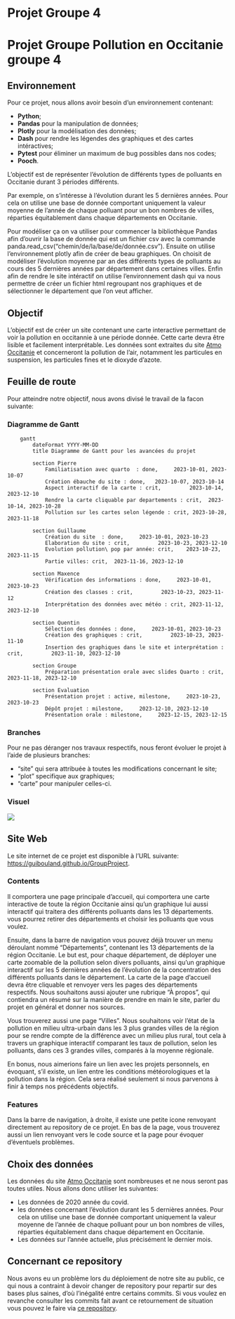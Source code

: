 # Projet Groupe 4
# Projet Groupe Pollution en Occitanie groupe 4
## Environnement
Pour ce projet, nous allons avoir besoin d'un environnement contenant:

* **Python**;
* **Pandas** pour la manipulation de données;
* **Plotly** pour la modélisation des données;
* **Dash** pour rendre les légendes des graphiques et des cartes intéractives;
* **Pytest** pour éliminer un maximum de bug possibles dans nos codes;
* **Pooch**.

L'objectif est de représenter l'évolution de différents types de polluants en Occitanie durant 3 périodes différents.

Par exemple, on s'intéresse à l'évolution durant les 5 dernières années. Pour cela on utilise une base de donnée comportant uniquement la valeur moyenne de l'année de chaque polluant pour un bon nombres de villes, réparties équitablement dans chaque départements en Occitanie. 

Pour modéliser ça on va utiliser pour commencer la bibliothèque Pandas afin d'ouvrir la base de donnée qui est un fichier csv avec la commande panda.read_csv("chemin/de/la/base/de/donnée.csv").
Ensuite on utilise l'environnement plotly afin de créer de beau graphiques. On choisit de modéliser l'évolution moyenne par an des différents types de polluants au cours des 5 dernières années par département dans certaines villes. 
Enfin afin de rendre le site intéractif on utilise l'environnement dash qui va nous permettre de créer un fichier html regroupant nos graphiques et de sélectionner le département que l'on veut afficher.

## Objectif
L'objectif est de créer un site contenant une carte interactive permettant de voir la pollution en occitannie à une période donnée. Cette carte devra être lisible et facilement interprétable.
Les données sont extraites du site [Atmo Occitanie](https://data-atmo-occitanie.opendata.arcgis.com/pages/liste-des-flux) et concerneront la pollution de l'air, notamment les particules en suspension, les particules fines et le dioxyde d'azote.

## Feuille de route
Pour atteindre notre objectif, nous avons divisé le travail de la facon suivante: 

### Diagramme de Gantt
```mermaid
    gantt
        dateFormat YYYY-MM-DD
        title Diagramme de Gantt pour les avancées du projet
        
        section Pierre
            Familiatisation avec quarto  : done,     2023-10-01, 2023-10-07
            Création ébauche du site : done,   2023-10-07, 2023-10-14
            Aspect interactif de la carte : crit,         2023-10-14, 2023-12-10
            Rendre la carte cliquable par departements : crit,  2023-10-14, 2023-10-28
            Pollution sur les cartes selon légende : crit, 2023-10-28, 2023-11-18
            
        section Guillaume
            Création du site  : done,     2023-10-01, 2023-10-23
            Elaboration du site : crit,         2023-10-23, 2023-12-10
            Evolution pollution\ pop par année: crit,    2023-10-23, 2023-11-15
            Partie villes: crit,  2023-11-16, 2023-12-10
            
        section Maxence
            Vérification des informations : done,     2023-10-01, 2023-10-23
            Création des classes : crit,         2023-10-23, 2023-11-12
            Interprétation des données avec météo : crit, 2023-11-12, 2023-12-10
            
        section Quentin
            Sélection des données : done,     2023-10-01, 2023-10-23
            Création des graphiques : crit,         2023-10-23, 2023-11-10
            Insertion des graphiques dans le site et interprétation : crit,         2023-11-10, 2023-12-10
            
        section Groupe
            Préparation présentation orale avec slides Quarto : crit, 2023-11-18, 2023-12-10
        
        section Evaluation
            Présentation projet : active, milestone,     2023-10-23, 2023-10-23
            Dépôt projet : milestone,     2023-12-10, 2023-12-10
            Présentation orale : milestone,     2023-12-15, 2023-12-15

```
### Branches
Pour ne pas déranger nos travaux respectifs, nous feront évoluer le projet à l'aide de plusieurs branches:

* "site" qui sera attribuée à toutes les modifications concernant le site;
* "plot" specifique aux graphiques;
* "carte" pour manipuler celles-ci.

### Visuel
![](https://github.com/guibouland/GroupProject/tree/main/images/objectifSchema.png)

## Site Web
Le site internet de ce projet est disponible à l'URL suivante: [https://guibouland.github.io/GroupProject](https://guibouland.github.io/GroupProject/).

### Contents
Il comportera une page principale d'accueil, qui comportera une carte interactive de toute la région Occitanie ainsi qu'un graphique lui aussi interactif qui traitera des différents polluants dans les 13 départements. vous pourrez retirer des départements et choisir les polluants que vous voulez.

Ensuite, dans la barre de navigation vous pouvez déjà trouver un menu déroulant nommé "Départements", contenant les 13 départements de la région Occitanie. Le but est, pour chaque département, de déployer une carte zoomable de la pollution selon divers polluants, ainsi qu'un graphique interactif sur les 5 dernières années de l'évolution de la concentration des différents polluants dans le département.
La carte de la page d'accueil devra être cliquable et renvoyer vers les pages des départements respectifs.
Nous souhaitons aussi ajouter une rubrique "À propos", qui contiendra un résumé sur la manière de prendre en main le site, parler du projet en général et donner nos sources.

Vous trouverez aussi une page "Villes". Nous souhaitons voir l'état de la pollution en milieu ultra-urbain dans les 3 plus grandes villes de la région pour se rendre compte de la différence avec un milieu plus rural, tout cela à travers un graphique interactif comparant les taux de pollution, selon les polluants, dans ces 3 grandes villes, comparés à la moyenne régionale.

En bonus, nous aimerions faire un lien avec les projets personnels, en évoquant, s'il existe, un lien entre les conditions météorologiques et la pollution dans la région. Cela sera réalisé seulement si nous parvenons à finir à temps nos précédents objectifs.

### Features
Dans la barre de navigation, à droite, il existe une petite icone renvoyant directement au repository de ce projet. En bas de la page, vous trouverez aussi un lien renvoyant vers le code source et la page pour évoquer d'éventuels problèmes.


## Choix des données
Les données du site [Atmo Occitanie](https://data-atmo-occitanie.opendata.arcgis.com/pages/liste-des-flux) sont nombreuses et ne nous seront pas toutes utiles. Nous allons donc utiliser les suivantes:

* Les données de 2020 année du covid.
* les données concernant l'évolution durant les 5 dernières années. Pour cela on utilise une base de donnée comportant uniquement la valeur moyenne de l'année de chaque polluant pour un bon nombres de villes, réparties équitablement dans chaque département en Occitanie. 
* Les données sur l'année actuelle, plus précisément le dernier mois.

## Concernant ce repository
Nous avons eu un problème lors du déploiement de notre site au public, ce qui nous a contraint à devoir changer de repository pour repartir sur des bases plus saines, d'où l'inégalité entre certains commits. Si vous voulez en revanche consulter les commits fait avant ce retournement de situation vous pouvez le faire via [ce repository](https://github.com/guibouland/ProjetGroupe.git).


